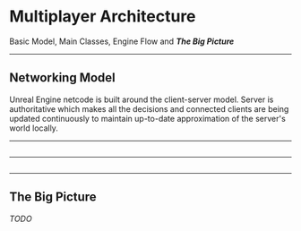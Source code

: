 


<!-- ### Imports Above, Decks Below ### -->

# Multiplayer Architecture

Basic Model, Main Classes, Engine Flow and **_The Big Picture_**

---

## Networking Model

Unreal Engine netcode is built around the client-server model.
Server is authoritative which makes all the decisions and connected clients are being updated continuously to maintain up-to-date approximation of the server's world locally.

---

<CodeSurfer>

```cpp title="Main Classes" file=./snippets/MainClasses.txt
```

</CodeSurfer>

---

<CodeSurfer>

```cpp title="Engine Flow" file=./snippets/EngineFlow.cpp
```

</CodeSurfer>

---

## The Big Picture

_TODO_